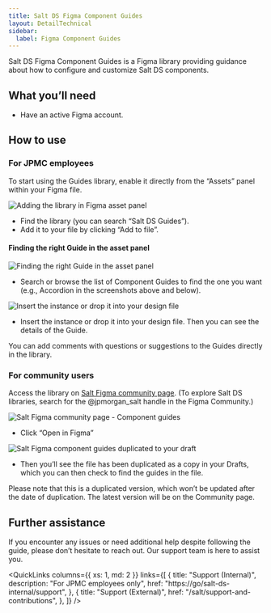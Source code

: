 ```yaml
---
title: Salt DS Figma Component Guides
layout: DetailTechnical
sidebar:
  label: Figma Component Guides
---
```


Salt DS Figma Component Guides is a Figma library providing guidance about how to configure and customize Salt DS components.

## What you’ll need

- Have an active Figma account.

## How to use


### For JPMC employees

To start using the Guides library, enable it directly from the “Assets” panel within your Figma file.

<Image
  src="/img/design-getting-started/component-guides/asset-panel.png"
  srcDark="/img/design-getting-started/component-guides/asset-panel-dark.png"
  alt="Adding the library in Figma asset panel"
/>

- Find the library (you can search “Salt DS Guides”).
- Add it to your file by clicking “Add to file”.

#### Finding the right Guide in the asset panel

<Image
  src="/img/design-getting-started/component-guides/finding-guides-in-asset-panel.png"
  srcDark="/img/design-getting-started/component-guides/finding-guides-in-asset-panel-dark.png"
  alt="Finding the right Guide in the asset panel"
/>

- Search or browse the list of Component Guides to find the one you want (e.g., Accordion in the screenshots above and below).

<Image
  src="/img/design-getting-started/component-guides/insert.png"
  srcDark="/img/design-getting-started/component-guides/insert-dark.png"
  alt="Insert the instance or drop it into your design file"
/>

- Insert the instance or drop it into your design file. Then you can see the details of the Guide.

<Callout title="Any feedback?">
  You can add comments with questions or suggestions to the Guides directly in the library.
</Callout>

### For community users

Access the library on [Salt Figma community page](https://www.figma.com/community/file/1184556994541622424). (To explore Salt DS libraries, search for the @jpmorgan_salt handle in the Figma Community.)

<Image
  src="/img/design-getting-started/component-guides/community-page.png"
  srcDark="/img/design-getting-started/component-guides/community-page-dark.png"
  alt="Salt Figma community page - Component guides"
/>

- Click “Open in Figma”

<Image
  src="/img/design-getting-started/component-guides/duplicated-guides.png"
  srcDark="/img/design-getting-started/component-guides/duplicated-guides-dark.png"
  alt="Salt Figma component guides duplicated to your draft"
/>

- Then you’ll see the file has been duplicated as a copy in your Drafts, which you can then check to find the guides in the file.

<Callout title="About the duplicated file">

Please note that this is a duplicated version, which won’t be updated after the date of duplication. The latest version will be on the Community page.

</Callout>

## Further assistance

If you encounter any issues or need additional help despite following the guide, please don’t hesitate to reach out. Our support team is here to assist you.

<QuickLinks
  columns={{ xs: 1, md: 2 }}
  links={[
    {
      title: "Support (Internal)",
      description: "For JPMC employees only",
      href: "https://go/salt-ds-internal/support",
    },
    {
      title: "Support (External)",
      href: "/salt/support-and-contributions",
    },
  ]}
/>
